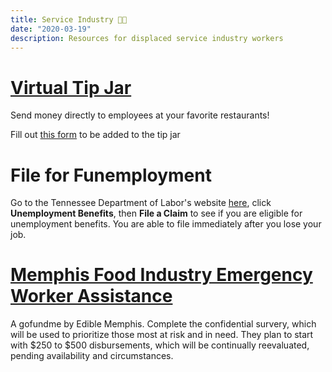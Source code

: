```yaml
---
title: Service Industry 👩‍🍳
date: "2020-03-19"
description: Resources for displaced service industry workers
---
```


# [Virtual Tip Jar]((https://docs.google.com/spreadsheets/d/1ToAhSOm0SN7u0blufJVNU8i-Tf24zGz5LHg8ClfnCk8/edit?usp=sharing))
Send money directly to employees at your favorite restaurants!

Fill out [this form](https://docs.google.com/forms/d/e/1FAIpQLSd50axYGcCPOn5NRE_gw52n36hgJDLw5vhDCDDOClAILkB_eg/viewform?usp=sf_link) to be added to the tip jar


# File for Funemployment
Go to the Tennessee Department of Labor's website [here](https://www.jobs4tn.gov/), click <b>Unemployment Benefits</b>, then <b>File a Claim</b> to see if you are eligible for unemployment benefits. You are able to file immediately after you lose your job.

# [Memphis Food Industry Emergency Worker Assistance](https://www.gofundme.com/f/memphisfoodworkers)

A gofundme by Edible Memphis. Complete the confidential survery, which will be used to prioritize those most at risk and in need. They plan to start with $250 to $500 disbursements, which will be continually reevaluated, pending availability and circumstances.
